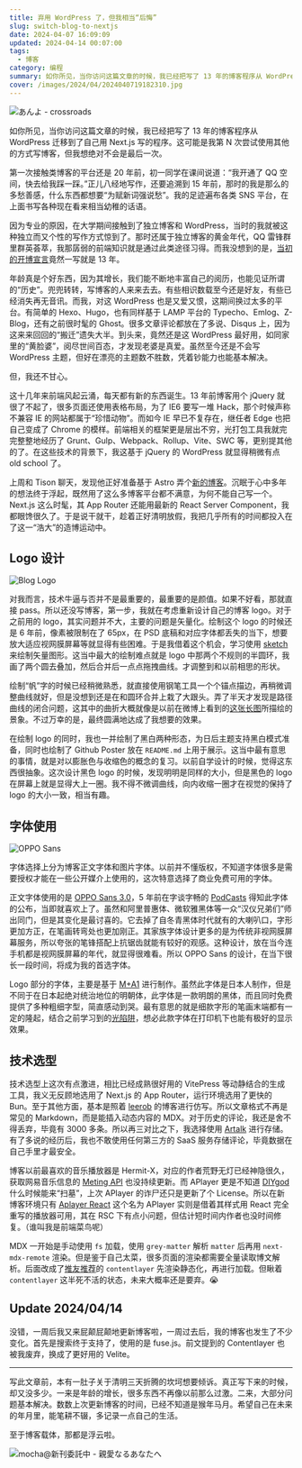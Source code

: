 ```yaml
---
title: 弃用 WordPress 了，但我相当“后悔”
slug: switch-blog-to-nextjs
date: 2024-04-07 16:09:09
updated: 2024-04-14 00:07:00
tags:
  - 博客
category: 编程
summary: 如你所见，当你访问这篇文章的时候，我已经把写了 13 年的博客程序从 WordPress 迁移到了自己用 Next.js 写的程序，这可能是我第 N 次尝试使用其他的方式写博客，但我想绝对不会是最后一次。
cover: /images/2024/04/2024040719182310.jpg
---
```


![あんよ - crossroads](/images/2024/04/2024040719182344.jpg)

如你所见，当你访问这篇文章的时候，我已经把写了 13 年的博客程序从 WordPress 迁移到了自己用 Next.js 写的程序。这可能是我第 N 次尝试使用其他的方式写博客，但我想绝对不会是最后一次。

第一次接触类博客的平台还是 20 年前，初一同学在课间说道：“我开通了 QQ 空间，快去给我踩一踩。”正儿八经地写作，还要追溯到 15 年前，那时的我是那么的多愁善感，什么东西都想要“为赋新词强说愁”。我的足迹遍布各类 SNS 平台，在上面书写各种现在看来相当幼稚的话语。

因为专业的原因，在大学期间接触到了独立博客和 WordPress，当时的我就被这种独立而又个性的写作方式惊到了。那时还属于独立博客的黄金年代，QQ 雷锋群里群英荟萃，我那孱弱的前端知识就是通过此类途径习得。而我没想到的是，[当初的开博宣言](/the-beginning-of-blog)竟然一写就是 13 年。

年龄真是个好东西，因为其增长，我们能不断地丰富自己的阅历，也能见证所谓的“历史”。兜兜转转，写博客的人来来去去。有些相识数载至今还是好友，有些已经消失再无音讯。而我，对这 WordPress 也是又爱又恨，这期间换过太多的平台。有简单的 Hexo、Hugo，也有同样基于 LAMP 平台的 Typecho、Emlog、Z-Blog，还有之前很时髦的 Ghost。很多文章评论都放在了多说、Disqus 上，因为这来来回回的“搬迁”遗失大半。到头来，竟然还是这 WordPress 最好用，如同家里的“黄脸婆”，阅尽世间百态，才发现老婆是真爱。虽然至今还是不会写 WordPress 主题，但好在漂亮的主题数不胜数，凭着钞能力也能基本解决。

但，我还不甘心。

这十几年来前端风起云涌，每天都有新的东西诞生。13 年前博客用个 jQuery 就很了不起了，很多页面还使用表格布局，为了 IE6 要写一堆 Hack，那个时候声称不兼容 IE 的网站都属于“珍惜动物”。而如今 IE 早已不复存在，继任者 Edge 也把自己变成了 Chrome 的模样。前端相关的框架更是层出不穷，光打包工具我就完完整整地经历了 Grunt、Gulp、Webpack、Rollup、Vite、SWC 等，更别提其他的了。在这些技术的背景下，我这基于 jQuery 的 WordPress 就显得稍微有点 old school 了。

上周和 Tison 聊天，发现他正好准备基于 Astro 弄个[新的博客](https://github.com/tisonkun/dacapo)。沉眠于心中多年的想法终于浮起，既然用了这么多博客平台都不满意，为何不能自己写一个。Next.js 这么时髦，其 App Router 还能用最新的 React Server Component，我都眼馋很久了。于是说干就干，趁着正好清明放假，我把几乎所有的时间都投入在了这一“浩大”的造博运动中。

## Logo 设计

![Blog Logo](/images/2024/04/2024040719297778.jpg)

对我而言，技术牛逼与否并不是最重要的，最重要的是颜值。如果不好看，那就直接 pass。所以还没写博客，第一步，我就在考虑重新设计自己的博客 logo。对于之前用的 logo，其实问题并不大，主要的问题是矢量化。绘制这个 logo 的时候还是 6 年前，像素被限制在了 65px，在 PSD 底稿和对应字体都丢失的当下，想要放大适应视网膜屏幕等就显得有些困难。于是我借着这个机会，学习使用 [sketch](https://sketch.com) 来绘制矢量图形。这当中最大的绘制难点就是 logo 中那两个不规则的半圆环，我画了两个圆去叠加，然后合并后一点点拖拽曲线。才调整到和以前相思的形状。

绘制“帆”字的时候已经稍微熟悉，就直接使用钢笔工具一个个锚点描边，再稍微调整曲线就好，但是没想到还是在和圆环合并上栽了大跟头。弄了半天才发现是路径曲线的闭合问题，这其中的曲折大概就像是以前在微博上看到的[这张长图](/images/2024/04/2024040719234718.jpg)所描绘的景象。不过万幸的是，最终圆满地达成了我想要的效果。

在绘制 logo 的同时，我也一并绘制了黑白两种形态，为日后主题支持黑白模式准备，同时也绘制了 Github Poster 放在 `README.md` 上用于展示。这当中最有意思的事情，就是对以膨胀色与收缩色的概念的复习。以前自学设计的时候，觉得这东西很抽象。这次设计黑色 logo 的时候，发现明明是同样的大小，但是黑色的 logo 在屏幕上就是显得大上一圈。我不得不微调曲线，向内收缩一圈才在视觉的保持了 logo 的大小一致，相当有趣。

## 字体使用

![OPPO Sans](/images/2024/04/2024040719182210.jpg)

字体选择上分为博客正文字体和图片字体。以前并不懂版权，不知道字体很多是需要授权才能在一些公开媒介上使用的，这次特意选择了商业免费可用的字体。

正文字体使用的是 [OPPO Sans 3.0](https://www.coloros.com/article/A00000050/)，5 年前在字谈字畅的 [PodCasts](https://thetype.com/typechat/ep-113/) 得知此字体的公布，当即就喜欢上了。虽然和阿里普惠体、微软雅黑体等一众“汉仪兄弟们”师出同门，但是其变化是最讨喜的。它去掉了自冬青黑体时代就有的大喇叭口，字形更加方正，在笔画转弯处也更加刚正。其家族字体设计更多的是为传统非视网膜屏幕服务，所以夸张的笔锋搭配上抗锯齿就能有较好的观感。这种设计，放在当今连手机都是视网膜屏幕的年代，就显得很难看。所以 OPPO Sans 的设计，在当下很长一段时间，将成为我的首选字体。

Logo 部分的字体，主要是基于 [M+A1](https://booth.pm/ja/items/2347968) 进行制作。虽然此字体是日本人制作，但是不同于在日本起绝对统治地位的明朝体，此字体是一款明朗的黑体，而且同时免费提供了多种粗细字型，简直感动到哭。最有意思的就是细款字形的笔画末端都有一定的隆起，结合之前学习到的[光陷阱](https://www.thetype.com/2021/06/21723/)，想必此款字体在打印机下也能有极好的显示效果。

## 技术选型

技术选型上这次有点激进，相比已经成熟很好用的 VitePress 等动静结合的生成工具，我义无反顾地选用了 Next.js 的 App Router，运行环境选用了更快的 Bun。至于其他方面，基本是照着 [leerob](https://leerob.io) 的博客进行仿写。所以文章格式不再是常见的 Markdown，而是能插入动态内容的 MDX。对于历史的评论，我还是舍不得丢弃，毕竟有 3000 多条。所以再三对比之下，我选择使用 [Artalk](https://artalk.js.org) 进行存储。有了多说的经历后，我也不敢使用任何第三方的 SaaS 服务存储评论，毕竟数据在自己手里才最安全。

博客以前最喜欢的音乐播放器是 Hermit-X，对应的作者荒野无灯已经神隐很久，获取网易音乐信息的 [Meting API](https://github.com/metowolf/Meting) 也没持续更新。而 APlayer 更是不知道 [DIYgod](https://diygod.cc) 什么时候能来“扫墓”，上次 APlayer 的诈尸还只是更新了个 License。所以在新博客环境只有 [Aplayer React](https://aplayer-react.js.org) 这个名为 APlayer 实则是借着其样式用 React 完全重写的播放器可用，其在 RSC 下有点小问题，但估计短时间内作者也没时间修复。（谁叫我是前端菜鸟呢）

MDX 一开始是手动使用 `fs` 加载，使用 `grey-matter` 解析 `matter` 后再用 `next-mdx-remote` 渲染。但是鉴于自己太菜，很多页面的渲染都需要全量读取博文解析。后面改成了[推友推荐](https://twitter.com/ilovek8s/status/1776809454790676827)的 `contentlayer` 先渲染静态化，再进行加载。但瞅着 `contentlayer` 这半死不活的状态，未来大概率还是要弃。😭

## Update 2024/04/14

没错，一周后我又来屁颠屁颠地更新博客啦，一周过去后，我的博客也发生了不少变化。首先是搜索终于支持了，使用的是 fuse.js。前文提到的 Contentlayer 也被我废弃，换成了更好用的 Velite。

----

写此文章前，本有一肚子关于清明三天折腾的坎坷想要倾诉。真正写下来的时候，却又没多少。一来是年龄的增长，很多东西不再像以前那么过激。二来，大部分问题基本解决。数数上次更新博客的时间，已经不知道是猴年马月。希望自己在未来的年月里，能笔耕不辍，多记录一点自己的生活。

至于博客载体，那都是浮云啦。

![mocha@新刊委託中 - 親愛なるあなたへ](/images/2024/04/2024040719244778.jpg)
